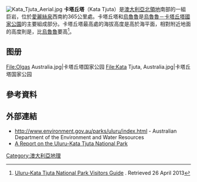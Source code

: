 [[File:Kata_Tjuta_Aerial.jpg|thumb]]
'''卡塔丘塔'''（Kata Tjuta）是[[澳大利亞|澳大利亞]][[北領地|北領地]]南部的一組巨岩，位於[[愛麗絲泉|愛麗絲泉]]西南約365公里處。卡塔丘塔和[[烏魯魯|烏魯魯]]是[[烏魯魯－卡塔丘塔國家公園|烏魯魯－卡塔丘塔國家公園]]的主要組成部分。卡塔丘塔最高處的海拔高度是高於海平面{{convert|1066|m|abbr=on}}，相對附近地面的高度則是{{convert|546|m|abbr=on}}，比[[烏魯魯|烏魯魯]]要高{{convert|198|m|abbr=on}}<ref>[http://www.environment.gov.au/parks/publications/uluru/pubs/visitor-guide.pdf Uluru-Kata Tjuta National Park Visitors Guide] {{Wayback|url=http://www.environment.gov.au/parks/publications/uluru/pubs/visitor-guide.pdf |date=20081030134047 }}. Retrieved 26 April 2013</ref>。

== 图册 ==
<gallery mode="nolines" widths="250" heights="200">
File:Olgas Australia.jpg|卡塔丘塔国家公园
File:Kata Tjuta, Australia.jpg|卡塔丘塔国家公园
</gallery>

==參考資料==
{{Reflist}}
==外部連結==
{{Commons|Kata Tjuta}}
* http://www.environment.gov.au/parks/uluru/index.html{{WebCite|url=https://www.webcitation.org/659dSumXW?url=http://www.environment.gov.au/parks/uluru/index.html |date=20120202152105 |dateformat=iso }} - Australian Department of the Environment and Water Resources
* [http://www.sacredland.org/uluru/ A Report on the Uluru-Kata Tjuta National Park] {{Wayback|url=http://www.sacredland.org/uluru/ |date=20160323010557 }}
[[Category:澳大利亞地理|Category:澳大利亞地理]]